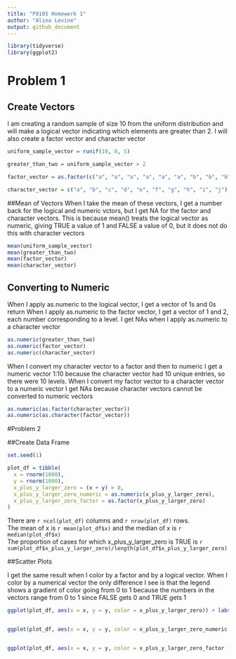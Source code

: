 ```yaml
---
title: "P8105 Homework 1"
author: "Alina Levine"
output: github_document
---
```


```r
library(tidyverse)
library(ggplot2)
```



# Problem 1

## Create Vectors
I am creating a random sample of size 10 from the uniform distribution and will make 
a logical vector indicating which elements are greater than 2. I will also create a factor vector
and character vector

```r

uniform_sample_vector = runif(10, 0, 5)

greater_than_two = uniform_sample_vector > 2

factor_vector = as.factor(c("a", "a", "a", "a", "a", "a", "b", "b", "b", "b"))

character_vector = c("a", "b", "c", "d", "e", "f", "g", "h", "i", "j")

```
##Mean of Vectors
When I take the mean of these vectors, I get a number back for the 
logical and numeric vctors, but I get NA for the factor and character vectors. This is because
mean() treats the logical vector as numeric, giving TRUE a value of 1
and FALSE a value of 0, but it does not do this with character vectors

```r
mean(uniform_sample_vector)
mean(greater_than_two)
mean(factor_vector)
mean(character_vector)

```

## Converting to Numeric
When I apply as.numeric to the logical vector, I get a vector of 1s and 0s return
When I apply as.numeric to the factor vector, I get a vector of 1 and 2, each number
corresponding to a level. I get NAs when I apply as.numeric to a character vector

```r

as.numeric(greater_than_two)
as.numeric(factor_vector)
as.numeric(character_vector)


```

When I convert my character vector to a factor and then to numeric I get a numeric vector 1:10
because the character vector had 10 unique entries, so there were 10 levels. When I convert my 
factor vector to a character vector to a numeric vector I get NAs because character vectors 
cannot be converted to numeric vectors

```r

as.numeric(as.factor(character_vector))
as.numeric(as.character(factor_vector))


```

#Problem 2


##Create Data Frame
```r

set.seed(1)

plot_df = tibble(
  x = rnorm(1000),
  y = rnorm(1000),
  x_plus_y_larger_zero = (x + y) > 0,
  x_plus_y_larger_zero_numeric = as.numeric(x_plus_y_larger_zero),
  x_plus_y_larger_zero_factor = as.factor(x_plus_y_larger_zero)
)

```



There are `r ncol(plot_df)` columns and `r nrow(plot_df)` rows.  
The mean of x is `r mean(plot_df$x)` and the median of x is `r median(plot_df$x)`  
The proportion of cases for which x_plus_y_larger_zero is TRUE is `r sum(plot_df$x_plus_y_larger_zero)/length(plot_df$x_plus_y_larger_zero)`




##Scatter Plots

I get the same result when I color by a factor and by a logical vector. When I color by a numerical vector the only difference I see is that the legend shows a gradient of color going from 0 to 1 because the numbers in the vectors range from 0 to 1 since FALSE gets 0 and TRUE gets 1

```r
ggplot(plot_df, aes(x = x, y = y, color = x_plus_y_larger_zero)) + labs(title = "Colored by Logical Vector") + geom_point()


ggplot(plot_df, aes(x = x, y = y, color = x_plus_y_larger_zero_numeric )) + labs(title = "Colored by Numeric Vector") + geom_point()


ggplot(plot_df, aes(x = x, y = y, color = x_plus_y_larger_zero_factor )) + labs(title = "Colored by Factor Vector") + geom_point()





```










